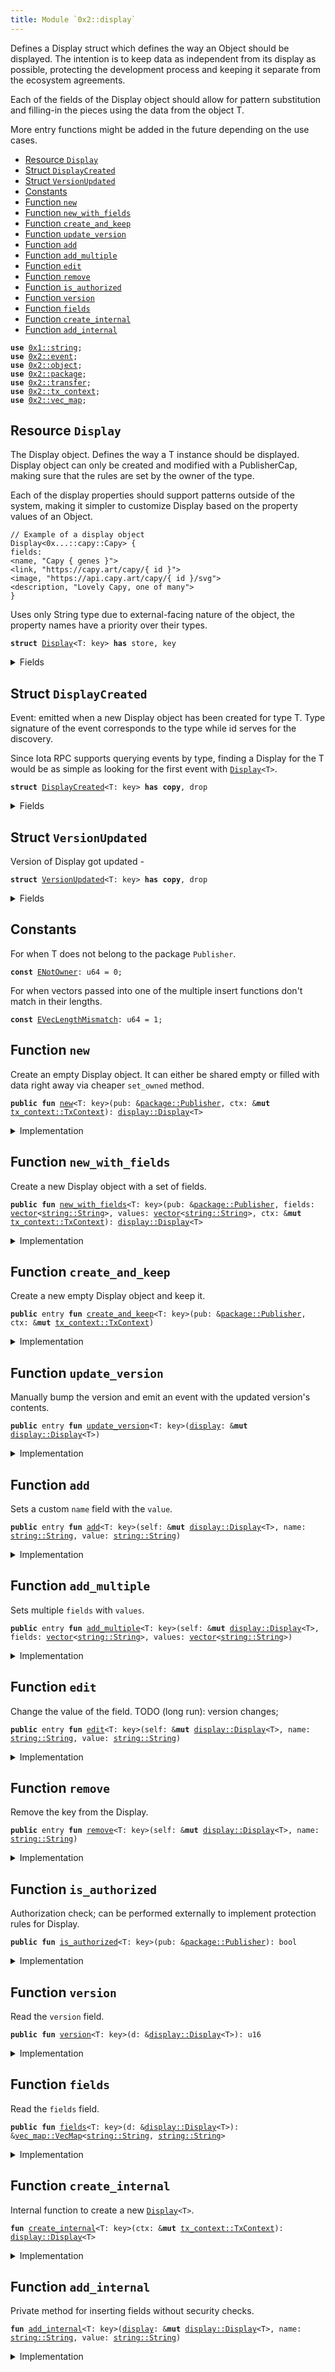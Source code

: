 ```yaml
---
title: Module `0x2::display`
---
```


Defines a Display struct which defines the way an Object
should be displayed. The intention is to keep data as independent
from its display as possible, protecting the development process
and keeping it separate from the ecosystem agreements.

Each of the fields of the Display object should allow for pattern
substitution and filling-in the pieces using the data from the object T.

More entry functions might be added in the future depending on the use cases.


-  [Resource `Display`](#0x2_display_Display)
-  [Struct `DisplayCreated`](#0x2_display_DisplayCreated)
-  [Struct `VersionUpdated`](#0x2_display_VersionUpdated)
-  [Constants](#@Constants_0)
-  [Function `new`](#0x2_display_new)
-  [Function `new_with_fields`](#0x2_display_new_with_fields)
-  [Function `create_and_keep`](#0x2_display_create_and_keep)
-  [Function `update_version`](#0x2_display_update_version)
-  [Function `add`](#0x2_display_add)
-  [Function `add_multiple`](#0x2_display_add_multiple)
-  [Function `edit`](#0x2_display_edit)
-  [Function `remove`](#0x2_display_remove)
-  [Function `is_authorized`](#0x2_display_is_authorized)
-  [Function `version`](#0x2_display_version)
-  [Function `fields`](#0x2_display_fields)
-  [Function `create_internal`](#0x2_display_create_internal)
-  [Function `add_internal`](#0x2_display_add_internal)


<pre><code><b>use</b> <a href="../move-stdlib/string.md#0x1_string">0x1::string</a>;
<b>use</b> <a href="event.md#0x2_event">0x2::event</a>;
<b>use</b> <a href="object.md#0x2_object">0x2::object</a>;
<b>use</b> <a href="package.md#0x2_package">0x2::package</a>;
<b>use</b> <a href="transfer.md#0x2_transfer">0x2::transfer</a>;
<b>use</b> <a href="tx_context.md#0x2_tx_context">0x2::tx_context</a>;
<b>use</b> <a href="vec_map.md#0x2_vec_map">0x2::vec_map</a>;
</code></pre>



<a name="0x2_display_Display"></a>

## Resource `Display`

The Display<T> object. Defines the way a T instance should be
displayed. Display object can only be created and modified with
a PublisherCap, making sure that the rules are set by the owner
of the type.

Each of the display properties should support patterns outside
of the system, making it simpler to customize Display based
on the property values of an Object.
```
// Example of a display object
Display<0x...::capy::Capy> {
fields:
<name, "Capy { genes }">
<link, "https://capy.art/capy/{ id }">
<image, "https://api.capy.art/capy/{ id }/svg">
<description, "Lovely Capy, one of many">
}
```

Uses only String type due to external-facing nature of the object,
the property names have a priority over their types.


<pre><code><b>struct</b> <a href="display.md#0x2_display_Display">Display</a>&lt;T: key&gt; <b>has</b> store, key
</code></pre>



<details>
<summary>Fields</summary>


<dl>
<dt>
<code>id: <a href="object.md#0x2_object_UID">object::UID</a></code>
</dt>
<dd>

</dd>
<dt>
<code>fields: <a href="vec_map.md#0x2_vec_map_VecMap">vec_map::VecMap</a>&lt;<a href="../move-stdlib/string.md#0x1_string_String">string::String</a>, <a href="../move-stdlib/string.md#0x1_string_String">string::String</a>&gt;</code>
</dt>
<dd>
 Contains fields for display. Currently supported
 fields are: name, link, image and description.
</dd>
<dt>
<code>version: u16</code>
</dt>
<dd>
 Version that can only be updated manually by the Publisher.
</dd>
</dl>


</details>

<a name="0x2_display_DisplayCreated"></a>

## Struct `DisplayCreated`

Event: emitted when a new Display object has been created for type T.
Type signature of the event corresponds to the type while id serves for
the discovery.

Since Iota RPC supports querying events by type, finding a Display for the T
would be as simple as looking for the first event with <code><a href="display.md#0x2_display_Display">Display</a>&lt;T&gt;</code>.


<pre><code><b>struct</b> <a href="display.md#0x2_display_DisplayCreated">DisplayCreated</a>&lt;T: key&gt; <b>has</b> <b>copy</b>, drop
</code></pre>



<details>
<summary>Fields</summary>


<dl>
<dt>
<code>id: <a href="object.md#0x2_object_ID">object::ID</a></code>
</dt>
<dd>

</dd>
</dl>


</details>

<a name="0x2_display_VersionUpdated"></a>

## Struct `VersionUpdated`

Version of Display got updated -


<pre><code><b>struct</b> <a href="display.md#0x2_display_VersionUpdated">VersionUpdated</a>&lt;T: key&gt; <b>has</b> <b>copy</b>, drop
</code></pre>



<details>
<summary>Fields</summary>


<dl>
<dt>
<code>id: <a href="object.md#0x2_object_ID">object::ID</a></code>
</dt>
<dd>

</dd>
<dt>
<code>version: u16</code>
</dt>
<dd>

</dd>
<dt>
<code>fields: <a href="vec_map.md#0x2_vec_map_VecMap">vec_map::VecMap</a>&lt;<a href="../move-stdlib/string.md#0x1_string_String">string::String</a>, <a href="../move-stdlib/string.md#0x1_string_String">string::String</a>&gt;</code>
</dt>
<dd>

</dd>
</dl>


</details>

<a name="@Constants_0"></a>

## Constants


<a name="0x2_display_ENotOwner"></a>

For when T does not belong to the package <code>Publisher</code>.


<pre><code><b>const</b> <a href="display.md#0x2_display_ENotOwner">ENotOwner</a>: u64 = 0;
</code></pre>



<a name="0x2_display_EVecLengthMismatch"></a>

For when vectors passed into one of the multiple insert functions
don't match in their lengths.


<pre><code><b>const</b> <a href="display.md#0x2_display_EVecLengthMismatch">EVecLengthMismatch</a>: u64 = 1;
</code></pre>



<a name="0x2_display_new"></a>

## Function `new`

Create an empty Display object. It can either be shared empty or filled
with data right away via cheaper <code>set_owned</code> method.


<pre><code><b>public</b> <b>fun</b> <a href="display.md#0x2_display_new">new</a>&lt;T: key&gt;(pub: &<a href="package.md#0x2_package_Publisher">package::Publisher</a>, ctx: &<b>mut</b> <a href="tx_context.md#0x2_tx_context_TxContext">tx_context::TxContext</a>): <a href="display.md#0x2_display_Display">display::Display</a>&lt;T&gt;
</code></pre>



<details>
<summary>Implementation</summary>


<pre><code><b>public</b> <b>fun</b> <a href="display.md#0x2_display_new">new</a>&lt;T: key&gt;(pub: &Publisher, ctx: &<b>mut</b> TxContext): <a href="display.md#0x2_display_Display">Display</a>&lt;T&gt; {
    <b>assert</b>!(<a href="display.md#0x2_display_is_authorized">is_authorized</a>&lt;T&gt;(pub), <a href="display.md#0x2_display_ENotOwner">ENotOwner</a>);
    <a href="display.md#0x2_display_create_internal">create_internal</a>(ctx)
}
</code></pre>



</details>

<a name="0x2_display_new_with_fields"></a>

## Function `new_with_fields`

Create a new Display<T> object with a set of fields.


<pre><code><b>public</b> <b>fun</b> <a href="display.md#0x2_display_new_with_fields">new_with_fields</a>&lt;T: key&gt;(pub: &<a href="package.md#0x2_package_Publisher">package::Publisher</a>, fields: <a href="../move-stdlib/vector.md#0x1_vector">vector</a>&lt;<a href="../move-stdlib/string.md#0x1_string_String">string::String</a>&gt;, values: <a href="../move-stdlib/vector.md#0x1_vector">vector</a>&lt;<a href="../move-stdlib/string.md#0x1_string_String">string::String</a>&gt;, ctx: &<b>mut</b> <a href="tx_context.md#0x2_tx_context_TxContext">tx_context::TxContext</a>): <a href="display.md#0x2_display_Display">display::Display</a>&lt;T&gt;
</code></pre>



<details>
<summary>Implementation</summary>


<pre><code><b>public</b> <b>fun</b> <a href="display.md#0x2_display_new_with_fields">new_with_fields</a>&lt;T: key&gt;(
    pub: &Publisher, fields: <a href="../move-stdlib/vector.md#0x1_vector">vector</a>&lt;String&gt;, values: <a href="../move-stdlib/vector.md#0x1_vector">vector</a>&lt;String&gt;, ctx: &<b>mut</b> TxContext
): <a href="display.md#0x2_display_Display">Display</a>&lt;T&gt; {
    <b>let</b> len = fields.length();
    <b>assert</b>!(len == values.length(), <a href="display.md#0x2_display_EVecLengthMismatch">EVecLengthMismatch</a>);

    <b>let</b> <b>mut</b> i = 0;
    <b>let</b> <b>mut</b> <a href="display.md#0x2_display">display</a> = <a href="display.md#0x2_display_new">new</a>&lt;T&gt;(pub, ctx);
    <b>while</b> (i &lt; len) {
        <a href="display.md#0x2_display">display</a>.<a href="display.md#0x2_display_add_internal">add_internal</a>(fields[i], values[i]);
        i = i + 1;
    };

    <a href="display.md#0x2_display">display</a>
}
</code></pre>



</details>

<a name="0x2_display_create_and_keep"></a>

## Function `create_and_keep`

Create a new empty Display<T> object and keep it.


<pre><code><b>public</b> entry <b>fun</b> <a href="display.md#0x2_display_create_and_keep">create_and_keep</a>&lt;T: key&gt;(pub: &<a href="package.md#0x2_package_Publisher">package::Publisher</a>, ctx: &<b>mut</b> <a href="tx_context.md#0x2_tx_context_TxContext">tx_context::TxContext</a>)
</code></pre>



<details>
<summary>Implementation</summary>


<pre><code>entry <b>public</b> <b>fun</b> <a href="display.md#0x2_display_create_and_keep">create_and_keep</a>&lt;T: key&gt;(pub: &Publisher, ctx: &<b>mut</b> TxContext) {
    <a href="transfer.md#0x2_transfer_public_transfer">transfer::public_transfer</a>(<a href="display.md#0x2_display_new">new</a>&lt;T&gt;(pub, ctx), ctx.sender())
}
</code></pre>



</details>

<a name="0x2_display_update_version"></a>

## Function `update_version`

Manually bump the version and emit an event with the updated version's contents.


<pre><code><b>public</b> entry <b>fun</b> <a href="display.md#0x2_display_update_version">update_version</a>&lt;T: key&gt;(<a href="display.md#0x2_display">display</a>: &<b>mut</b> <a href="display.md#0x2_display_Display">display::Display</a>&lt;T&gt;)
</code></pre>



<details>
<summary>Implementation</summary>


<pre><code>entry <b>public</b> <b>fun</b> <a href="display.md#0x2_display_update_version">update_version</a>&lt;T: key&gt;(
    <a href="display.md#0x2_display">display</a>: &<b>mut</b> <a href="display.md#0x2_display_Display">Display</a>&lt;T&gt;
) {
    <a href="display.md#0x2_display">display</a>.version = <a href="display.md#0x2_display">display</a>.version + 1;
    <a href="event.md#0x2_event_emit">event::emit</a>(<a href="display.md#0x2_display_VersionUpdated">VersionUpdated</a>&lt;T&gt; {
        version: <a href="display.md#0x2_display">display</a>.version,
        fields: *&<a href="display.md#0x2_display">display</a>.fields,
        id: <a href="display.md#0x2_display">display</a>.id.to_inner(),
    })
}
</code></pre>



</details>

<a name="0x2_display_add"></a>

## Function `add`

Sets a custom <code>name</code> field with the <code>value</code>.


<pre><code><b>public</b> entry <b>fun</b> <a href="display.md#0x2_display_add">add</a>&lt;T: key&gt;(self: &<b>mut</b> <a href="display.md#0x2_display_Display">display::Display</a>&lt;T&gt;, name: <a href="../move-stdlib/string.md#0x1_string_String">string::String</a>, value: <a href="../move-stdlib/string.md#0x1_string_String">string::String</a>)
</code></pre>



<details>
<summary>Implementation</summary>


<pre><code>entry <b>public</b> <b>fun</b> <a href="display.md#0x2_display_add">add</a>&lt;T: key&gt;(self: &<b>mut</b> <a href="display.md#0x2_display_Display">Display</a>&lt;T&gt;, name: String, value: String) {
    self.<a href="display.md#0x2_display_add_internal">add_internal</a>(name, value)
}
</code></pre>



</details>

<a name="0x2_display_add_multiple"></a>

## Function `add_multiple`

Sets multiple <code>fields</code> with <code>values</code>.


<pre><code><b>public</b> entry <b>fun</b> <a href="display.md#0x2_display_add_multiple">add_multiple</a>&lt;T: key&gt;(self: &<b>mut</b> <a href="display.md#0x2_display_Display">display::Display</a>&lt;T&gt;, fields: <a href="../move-stdlib/vector.md#0x1_vector">vector</a>&lt;<a href="../move-stdlib/string.md#0x1_string_String">string::String</a>&gt;, values: <a href="../move-stdlib/vector.md#0x1_vector">vector</a>&lt;<a href="../move-stdlib/string.md#0x1_string_String">string::String</a>&gt;)
</code></pre>



<details>
<summary>Implementation</summary>


<pre><code>entry <b>public</b> <b>fun</b> <a href="display.md#0x2_display_add_multiple">add_multiple</a>&lt;T: key&gt;(
    self: &<b>mut</b> <a href="display.md#0x2_display_Display">Display</a>&lt;T&gt;, fields: <a href="../move-stdlib/vector.md#0x1_vector">vector</a>&lt;String&gt;, values: <a href="../move-stdlib/vector.md#0x1_vector">vector</a>&lt;String&gt;
) {
    <b>let</b> len = fields.length();
    <b>assert</b>!(len == values.length(), <a href="display.md#0x2_display_EVecLengthMismatch">EVecLengthMismatch</a>);

    <b>let</b> <b>mut</b> i = 0;
    <b>while</b> (i &lt; len) {
        self.<a href="display.md#0x2_display_add_internal">add_internal</a>(fields[i], values[i]);
        i = i + 1;
    };
}
</code></pre>



</details>

<a name="0x2_display_edit"></a>

## Function `edit`

Change the value of the field.
TODO (long run): version changes;


<pre><code><b>public</b> entry <b>fun</b> <a href="display.md#0x2_display_edit">edit</a>&lt;T: key&gt;(self: &<b>mut</b> <a href="display.md#0x2_display_Display">display::Display</a>&lt;T&gt;, name: <a href="../move-stdlib/string.md#0x1_string_String">string::String</a>, value: <a href="../move-stdlib/string.md#0x1_string_String">string::String</a>)
</code></pre>



<details>
<summary>Implementation</summary>


<pre><code>entry <b>public</b> <b>fun</b> <a href="display.md#0x2_display_edit">edit</a>&lt;T: key&gt;(self: &<b>mut</b> <a href="display.md#0x2_display_Display">Display</a>&lt;T&gt;, name: String, value: String) {
    <b>let</b> (_, _) = self.fields.<a href="display.md#0x2_display_remove">remove</a>(&name);
    self.<a href="display.md#0x2_display_add_internal">add_internal</a>(name, value)
}
</code></pre>



</details>

<a name="0x2_display_remove"></a>

## Function `remove`

Remove the key from the Display.


<pre><code><b>public</b> entry <b>fun</b> <a href="display.md#0x2_display_remove">remove</a>&lt;T: key&gt;(self: &<b>mut</b> <a href="display.md#0x2_display_Display">display::Display</a>&lt;T&gt;, name: <a href="../move-stdlib/string.md#0x1_string_String">string::String</a>)
</code></pre>



<details>
<summary>Implementation</summary>


<pre><code>entry <b>public</b> <b>fun</b> <a href="display.md#0x2_display_remove">remove</a>&lt;T: key&gt;(self: &<b>mut</b> <a href="display.md#0x2_display_Display">Display</a>&lt;T&gt;, name: String) {
    self.fields.<a href="display.md#0x2_display_remove">remove</a>(&name);
}
</code></pre>



</details>

<a name="0x2_display_is_authorized"></a>

## Function `is_authorized`

Authorization check; can be performed externally to implement protection rules for Display.


<pre><code><b>public</b> <b>fun</b> <a href="display.md#0x2_display_is_authorized">is_authorized</a>&lt;T: key&gt;(pub: &<a href="package.md#0x2_package_Publisher">package::Publisher</a>): bool
</code></pre>



<details>
<summary>Implementation</summary>


<pre><code><b>public</b> <b>fun</b> <a href="display.md#0x2_display_is_authorized">is_authorized</a>&lt;T: key&gt;(pub: &Publisher): bool {
    pub.from_package&lt;T&gt;()
}
</code></pre>



</details>

<a name="0x2_display_version"></a>

## Function `version`

Read the <code>version</code> field.


<pre><code><b>public</b> <b>fun</b> <a href="display.md#0x2_display_version">version</a>&lt;T: key&gt;(d: &<a href="display.md#0x2_display_Display">display::Display</a>&lt;T&gt;): u16
</code></pre>



<details>
<summary>Implementation</summary>


<pre><code><b>public</b> <b>fun</b> <a href="display.md#0x2_display_version">version</a>&lt;T: key&gt;(d: &<a href="display.md#0x2_display_Display">Display</a>&lt;T&gt;): u16 {
    d.version
}
</code></pre>



</details>

<a name="0x2_display_fields"></a>

## Function `fields`

Read the <code>fields</code> field.


<pre><code><b>public</b> <b>fun</b> <a href="display.md#0x2_display_fields">fields</a>&lt;T: key&gt;(d: &<a href="display.md#0x2_display_Display">display::Display</a>&lt;T&gt;): &<a href="vec_map.md#0x2_vec_map_VecMap">vec_map::VecMap</a>&lt;<a href="../move-stdlib/string.md#0x1_string_String">string::String</a>, <a href="../move-stdlib/string.md#0x1_string_String">string::String</a>&gt;
</code></pre>



<details>
<summary>Implementation</summary>


<pre><code><b>public</b> <b>fun</b> <a href="display.md#0x2_display_fields">fields</a>&lt;T: key&gt;(d: &<a href="display.md#0x2_display_Display">Display</a>&lt;T&gt;): &VecMap&lt;String, String&gt; {
    &d.fields
}
</code></pre>



</details>

<a name="0x2_display_create_internal"></a>

## Function `create_internal`

Internal function to create a new <code><a href="display.md#0x2_display_Display">Display</a>&lt;T&gt;</code>.


<pre><code><b>fun</b> <a href="display.md#0x2_display_create_internal">create_internal</a>&lt;T: key&gt;(ctx: &<b>mut</b> <a href="tx_context.md#0x2_tx_context_TxContext">tx_context::TxContext</a>): <a href="display.md#0x2_display_Display">display::Display</a>&lt;T&gt;
</code></pre>



<details>
<summary>Implementation</summary>


<pre><code><b>fun</b> <a href="display.md#0x2_display_create_internal">create_internal</a>&lt;T: key&gt;(ctx: &<b>mut</b> TxContext): <a href="display.md#0x2_display_Display">Display</a>&lt;T&gt; {
    <b>let</b> uid = <a href="object.md#0x2_object_new">object::new</a>(ctx);

    <a href="event.md#0x2_event_emit">event::emit</a>(<a href="display.md#0x2_display_DisplayCreated">DisplayCreated</a>&lt;T&gt; {
        id: uid.to_inner()
    });

    <a href="display.md#0x2_display_Display">Display</a> {
        id: uid,
        fields: <a href="vec_map.md#0x2_vec_map_empty">vec_map::empty</a>(),
        version: 0,
    }
}
</code></pre>



</details>

<a name="0x2_display_add_internal"></a>

## Function `add_internal`

Private method for inserting fields without security checks.


<pre><code><b>fun</b> <a href="display.md#0x2_display_add_internal">add_internal</a>&lt;T: key&gt;(<a href="display.md#0x2_display">display</a>: &<b>mut</b> <a href="display.md#0x2_display_Display">display::Display</a>&lt;T&gt;, name: <a href="../move-stdlib/string.md#0x1_string_String">string::String</a>, value: <a href="../move-stdlib/string.md#0x1_string_String">string::String</a>)
</code></pre>



<details>
<summary>Implementation</summary>


<pre><code><b>fun</b> <a href="display.md#0x2_display_add_internal">add_internal</a>&lt;T: key&gt;(<a href="display.md#0x2_display">display</a>: &<b>mut</b> <a href="display.md#0x2_display_Display">Display</a>&lt;T&gt;, name: String, value: String) {
    <a href="display.md#0x2_display">display</a>.fields.insert(name, value)
}
</code></pre>



</details>
